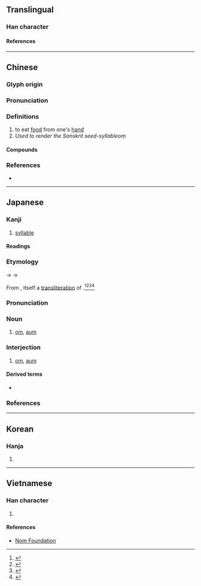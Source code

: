 {{character info/new}}
==Translingual==

===Han character===
{{Han char|rn=30|rad=口|as=08|sn=11|four=64016|canj=RKLU|ids=⿰口奄}}

====References====
{{Han ref|kx=0193.270|dkj=03770|dj=0414.060|hdz=10638.140|uh=5535}}

----

==Chinese==
{{zh-forms}}

===Glyph origin===
{{Han etym}}

===Pronunciation===
{{zh-pron
|m=ǎn
|c=am2
|mc=y
|oc=y
|cat=
}}

===Definitions===
{{zh-hanzi}}

# to eat [[food]] from one's [[hand]]
# ''Used to render the Sanskrit seed-syllable ''oṃ'' ''

====Compounds====
{{zh-der|唵噆}}

===References===
* {{R:yue:mfccd}}

----

==Japanese==

===Kanji===
{{ja-kanji|grade=|rs=口08}}

# [[syllable]]

====Readings====
{{rfv-pronunciation|ja}}
{{ja-readings
|goon=おん<おん<おむ
|kanon=あん<あん<あむ
|kun=ふく-む
}}

===Etymology===
{{ja-kanjitab|おん|yomi=on}}
{{IPAfont|*/om/}} → {{IPAchar|/omu/}} → {{IPAchar|/oɴ/}}

From {{bor|ja|ltc|sort=おん|-}} {{ltc-l|唵}}, itself a [[transliteration]] of {{bor|ja|sa|sort=おん|ओम्}}.<ref name="NP">{{R:Nipponica}}</ref><ref name="DJS">{{R:Daijisen}}</ref><ref>{{R:Sekai Dai Hyakka Jiten}}</ref><ref name="DJR">{{R:Daijirin}}</ref>

===Pronunciation===
{{ja-pron|おん|y=goon}}

===Noun===
{{ja-noun|おん|オン}}

# {{lb|ja|Buddhism|sort=おん}} [[om]], [[aum]]
#: {{synonyms|ja|オーム|tr=ōmu}}

===Interjection===
{{ja-pos|interjection|おん|オン}}

# {{lb|ja|Buddhism|sort=おん}} [[om]], [[aum]]
#: {{synonyms|ja|オーム|tr=ōmu}}

====Derived terms====
* {{ja-r|唵 阿毘羅%吽欠|おん あびら%うんけん}}

===References===
<references/>

----

==Korean==

===Hanja===
{{ko-hanja|hangeul=[[암]], [[옴]]|rv=am, om|mr=am, om}}

# {{defn|lang=ko|sort=口08}}

----

==Vietnamese==

===Han character===
{{vi-hantu|rs=口08|[[úm]], [[ướm]]}}

# {{defn|lang=vi|sort=口08}}

====References====
* [http://nomfoundation.org/common/nom_details.php?codepoint=5535 Nom Foundation]
